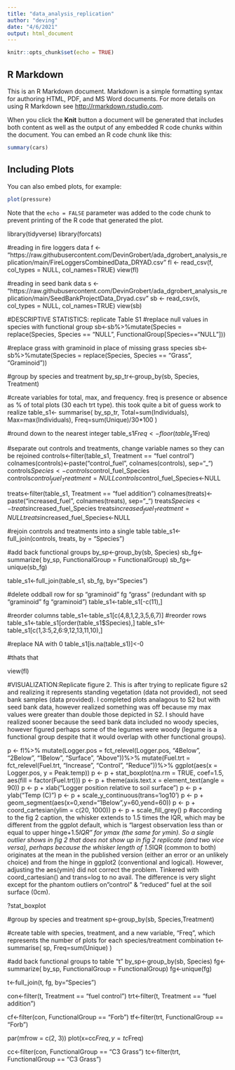 ```yaml
---
title: "data_analysis_replication"
author: "deving"
date: "4/6/2021"
output: html_document
---
```


```r
knitr::opts_chunk$set(echo = TRUE)
```

## R Markdown

This is an R Markdown document. Markdown is a simple formatting syntax for authoring HTML, PDF, and MS Word documents. For more details on using R Markdown see <http://rmarkdown.rstudio.com>.

When you click the **Knit** button a document will be generated that includes both content as well as the output of any embedded R code chunks within the document. You can embed an R code chunk like this:

```r
summary(cars)
```

## Including Plots

You can also embed plots, for example:

```r
plot(pressure)
```

Note that the `echo = FALSE` parameter was added to the code chunk to prevent printing of the R code that generated the plot.

library(tidyverse)
library(forcats)

#reading in fire loggers data
f <- "https://raw.githubusercontent.com/DevinGrobert/ada_dgrobert_analysis_replication/main/FireLoggersCombinedData_DRYAD.csv"
fl <- read_csv(f, col_types = NULL, col_names=TRUE)
view(fl)

#reading in seed bank data
s <- "https://raw.githubusercontent.com/DevinGrobert/ada_dgrobert_analysis_replication/main/SeedBankProjectData_Dryad.csv"
sb <- read_csv(s, col_types = NULL, col_names=TRUE)
view(sb)

#DESCRIPTIVE STATISTICS: replicate Table S1
#replace null values in species with functional group
sb<-sb%>%mutate(Species = replace(Species, Species == "NULL", FunctionalGroup[Species=="NULL"]))

#replace grass with graminoid in place of missing grass species
sb<-sb%>%mutate(Species = replace(Species, Species == "Grass", "Graminoid"))

#group by species and treatment
by_sp_tr<-group_by(sb, Species, Treatment)

#create variables for total, max, and frequency.  freq is presence or absence as % of total plots (30 each trt type).  this took quite a bit of guess work to realize
table_s1<- summarise(
  by_sp_tr,
  Total=sum(Individuals),
  Max=max(Individuals),
  Freq=sum(Unique)/30*100
   )

#round down to the nearest integer
table_s1$Freq<-floor(table_s1$Freq)

#separate out controls and treatments, change variable names so they can be rejoined
controls<-filter(table_s1, Treatment == "fuel control")
colnames(controls)<-paste("control_fuel", colnames(controls), sep="_")
controls$Species<-controls$control_fuel_Species
controls$control_fuel_Treatment=NULL
controls$control_fuel_Species<-NULL

treats<-filter(table_s1, Treatment == "fuel addition")
colnames(treats)<-paste("increased_fuel", colnames(treats), sep="_")
treats$Species<-treats$increased_fuel_Species
treats$increased_fuel_Treatment=NULL
treats$increased_fuel_Species<-NULL

#rejoin controls and treatments into a single table
table_s1<-full_join(controls, treats, by = "Species")

#add back functional groups
by_sp<-group_by(sb, Species)
sb_fg<-summarize(
  by_sp,
  FunctionalGroup = FunctionalGroup)
sb_fg<-unique(sb_fg)

table_s1<-full_join(table_s1, sb_fg, by="Species")

#delete oddball row for sp "graminoid" fg "grass" (redundant with sp "graminoid" fg "graminoid")
table_s1<-table_s1[-c(11),]

#reorder columns
table_s1<-table_s1[c(4,8,1,2,3,5,6,7)]
#reorder rows
table_s1<-table_s1[order(table_s1$Species),]
table_s1<-table_s1[c(1,3:5,2,6:9,12,13,11,10),]

#replace NA with 0
table_s1[is.na(table_s1)]<-0

#thats that

view(fl)

#VISUALIZATION:Replicate figure 2.  This is after trying to replicate figure s2 and realizing it represents standing vegetation (data not provided), not seed bank samples (data provided).  I completed plots analagous to S2 but with seed bank data, however realized something was off because my max values were greater than double those depicted in S2.  I should have realized sooner because the seed bank data included no woody species, however figured perhaps some of the legumes were woody (legume is a functional group despite that it would overlap with other functional groups).

p <- fl%>%
  mutate(Logger.pos = fct_relevel(Logger.pos,
  "4Below", "2Below", "1Below", "Surface", "Above"))%>%
  mutate(Fuel.trt = fct_relevel(Fuel.trt,
  "Increase", "Control", "Reduce"))%>%
  ggplot(aes(x = Logger.pos, y = Peak.temp))
p <- p + stat_boxplot(na.rm = TRUE, coef=1.5,  aes(fill = factor(Fuel.trt))) 
p <- p + theme(axis.text.x = element_text(angle = 90))
p <- p + xlab("Logger position relative to soil surface")
p <- p + ylab("Temp (C)")
p <- p + scale_y_continuous(trans='log10')
p <- p + geom_segment(aes(x=0,xend="1Below",y=60,yend=60))
p <- p + coord_cartesian(ylim = c(20, 1000))
p <- p + scale_fill_grey()
p
#according to the fig 2 caption, the whisker extends to 1.5 times the IQR, which may be different from the ggplot default, which is "largest observation less than or equal to upper hinge+1.5*IQR" for ymax (the same for ymin).  So a single outlier shows in fig 2 that does not show up in fig 2 replicate (and two vice versa), perhaps because the whisker length of 1.5*IQR (common to both) originates at the mean in the published version (either an error or an unlikely choice) and from the hinge in ggplot2 (conventional and logical).  However, adjusting the aes(ymin) did not correct the problem.  Tinkered with coord_cartesian() and trans=log to no avail.  The difference is very slight except for the phantom outliers on "control" & "reduced" fuel at the soil surface (0cm).






?stat_boxplot



#group by species and treatment
sp<-group_by(sb, Species,Treatment)

#create table with species, treatment, and a new variable, "Freq", which represents the number of plots for each species/treatment combination
t<- summarise(
  sp,
  Freq=sum(Unique)
   )


#add back functional groups to table "t"
by_sp<-group_by(sb, Species)
fg<-summarize(
  by_sp,
  FunctionalGroup = FunctionalGroup)
fg<-unique(fg)

t<-full_join(t, fg, by="Species")


con<-filter(t, Treatment == "fuel control")
trt<-filter(t, Treatment == "fuel addition")

cf<-filter(con, FunctionalGroup == "Forb")
tf<-filter(trt, FunctionalGroup == "Forb")

par(mfrow = c(2, 3))
plot(x=cc$Freq, y=tc$Freq)

cc<-filter(con, FunctionalGroup == "C3 Grass")
tc<-filter(trt, FunctionalGroup == "C3 Grass")


